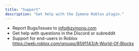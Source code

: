 ```yaml
---
title: "Support"
description: "Get help with the Zymono Roblox plugin."
---
```


- Report Bugs/Issues to info@zymono.com
- Get help with questions in the Discord or subreddit
- Support for end-users in Roblox https://web.roblox.com/groups/8591143/A-World-Of-Blocks
